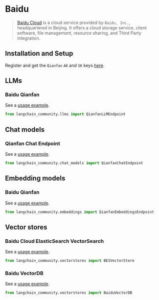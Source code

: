 # Baidu

>[Baidu Cloud](https://cloud.baidu.com/) is a cloud service provided by `Baidu, Inc.`, 
> headquartered in Beijing. It offers a cloud storage service, client software, 
> file management, resource sharing, and Third Party Integration.


## Installation and Setup

Register and get the `Qianfan` `AK` and `SK` keys [here](https://cloud.baidu.com/product/wenxinworkshop).

## LLMs

### Baidu Qianfan

See a [usage example](/docs/integrations/llms/baidu_qianfan_endpoint).

```python
from langchain_community.llms import QianfanLLMEndpoint
```

## Chat models

### Qianfan Chat Endpoint

See a [usage example](/docs/integrations/chat/baidu_qianfan_endpoint).

```python
from langchain_community.chat_models import QianfanChatEndpoint
```

## Embedding models

### Baidu Qianfan

See a [usage example](/docs/integrations/text_embedding/baidu_qianfan_endpoint).

```python
from langchain_community.embeddings import QianfanEmbeddingsEndpoint
```

## Vector stores

### Baidu Cloud ElasticSearch VectorSearch

See a [usage example](/docs/integrations/vectorstores/baiducloud_vector_search).

```python
from langchain_community.vectorstores import BESVectorStore
```

### Baidu VectorDB

See a [usage example](/docs/integrations/vectorstores/baiduvectordb).

```python
from langchain_community.vectorstores import BaiduVectorDB
```
